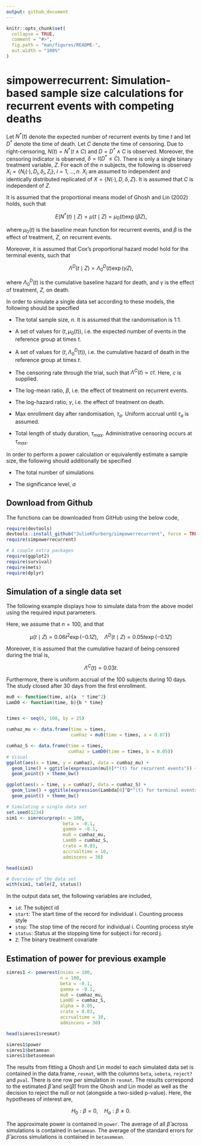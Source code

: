 ```yaml
---
output: github_document
---
```



```r
knitr::opts_chunk$set(
  collapse = TRUE,
  comment = "#>",
  fig.path = "man/figures/README-",
  out.width = "100%"
)
```

# simpowerrecurrent: Simulation-based sample size calculations for recurrent events with competing deaths

Let $N^*(t)$ denote the expected number of recurrent events by time $t$ and let $D^*$ denote the time of death. Let $C$ denote the time of censoring. 
Due to right-censoring, $N(t) = N^*(t \wedge C)$ and $D = D^* \wedge C$ is observed.
Moreover, the censoring indicator is observed, $\delta = I(D^* \leq C)$. 
There is only a single binary treatment variable, $Z$.
For each of the $n$ subjects, the following is observed $X_i = \lbrace N_i(\cdot), D_i, \delta_i, Z_i \rbrace$, $i=1, \ldots, n$. 
$X_i$ are assumed to independent and identically distributed replicated of $X = \lbrace N(\cdot), D, \delta, Z \rbrace$. 
It is assumed that $C$ is independent of $Z$.


It is assumed that the proportional means model of Ghosh and Lin (2002) holds, such that

$$
E(N^*(t) \mid Z) = \mu(t \mid Z) = \mu_0(t) \exp(\beta Z),
$$

where $\mu_0(t)$ is the baseline mean function for recurrent events, and $\beta$ is the effect of treatment, $Z$, on recurrent events.

Moreover, it is assumed that Cox's proportional hazard model hold for the terminal events, such that

$$
\Lambda^D(t\mid Z) = \Lambda_0^D(t) \exp(\gamma Z),
$$

where $\Lambda_0^D(t)$ is the cumulative baseline hazard for death, and $\gamma$ is the effect of treatment, $Z$, on death. 


In order to simulate a single data set according to these models, the following should be specified

- The total sample size, $n$. It is assumed that the randomisation is 1:1.

- A set of values for $(t, \mu_0(t))$, i.e. the expected number of events in the reference group at times $t$.

- A set of values for $(t, \Lambda_0^D(t))$, i.e. the cumulative hazard of death in the reference group at times $t$.

- The censoring rate through the trial, such that $\Lambda^C(t) = ct$. Here, $c$ is supplied. 

- The log-mean ratio, $\beta$, i.e. the effect of treatment on recurrent events.

- The log-hazard ratio, $\gamma$, i.e. the effect of treatment on death.

- Max enrollment day after randomisation, $\tau_{a}$. Uniform accrual until $\tau_{a}$ is assumed.

- Total length of study duration, $\tau_{max}$. Administrative censoring occurs at $\tau_{max}$.

In order to perform a power calculation or equivalently estimate a sample size, the following should additionally be specified

- The total number of simulations

- The significance level, $\alpha$


## Download from Github

The functions can be downloaded from GitHub using the below code,
```r
require(devtools)
devtools::install_github("JulieKFurberg/simpowerrecurrent", force = TRUE)
require(simpowerrecurrent)

# A couple extra packages
require(ggplot2)
require(survival)
require(mets)
require(dplyr)
```


## Simulation of a single data set

The following example displays how to simulate data from the above model using the required input parameters.

Here, we assume that $n=100$, and that

$$
\mu(t \mid Z) = 0.06 t^2 \exp(-0.1 Z), \quad \Lambda^D(t \mid Z) = 0.05 t \exp(-0.1 Z)
$$

Moreover, it is assumed that the cumulative hazard of being censored during the trial is, 

$$
\Lambda^C(t) = 0.03t.
$$

Furthermore, there is uniform accrual of the $100$ subjects during $10$ days. The study closed after $30$ days from the first enrollment. 

```r
mu0 <- function(time, a){a  * time^2}
LamD0 <- function(time, b){b * time}


times <- seq(0, 100, by = 25)

cumhaz_mu <- data.frame(time = times,
                        cumhaz = mu0(time = times, a = 0.07))

cumhaz_S <- data.frame(time = times,
                       cumhaz = LamD0(time = times, b = 0.05))
# Visual
ggplot(aes(x = time, y = cumhaz), data = cumhaz_mu) +
  geom_line() + ggtitle(expression(mu[0]*"(t) for recurrent events")) +
  geom_point() + theme_bw()

ggplot(aes(x = time, y = cumhaz), data = cumhaz_S) +
  geom_line() + ggtitle(expression(Lambda[0]^D*"(t) for terminal events")) + 
  geom_point() + theme_bw()

# Simulating a single data set
set.seed(1234)
sim1 <- simrecurprop(n = 100, 
                     beta = -0.1,
                     gamma = -0.1,
                     mu0 = cumhaz_mu,
                     Lam0D = cumhaz_S,
                     crate = 0.03,
                     accrualtime = 10,
                     admincens = 30)

head(sim1)

# Overview of the data set
with(sim1, table(Z, status))

```

In the output data set, the following variables are included, 
 
* `id`: The subject id 
* `start`: The start time of the record for individual i. Counting process style
* `stop`: The stop time of the record for individual i. Counting process style
* `status`: Status at the stopping time for subject i for record j. 
* `Z`: The binary treatment covariate


## Estimation of power for previous example

```r
simres1 <- powerest(nsims = 100, 
                    n = 100, 
                    beta = -0.1,
                    gamma = -0.1,
                    mu0 = cumhaz_mu,
                    Lam0D = cumhaz_S, 
                    alpha = 0.05, 
                    crate = 0.03,
                    accrualtime = 10,
                    admincens = 30)

head(simres1$resmat)

simres1$power
simres1$betamean
simres1$betasemean

```

The results from fitting a Ghosh and Lin model to each simulated data set is contained in the data.frame, `resmat`, with the columns `beta`, `sebeta`, `reject?` and `pval`. 
There is one row per simulation in `resmat`. 
The results correspond to the estimated $\hat{\beta}$ and $\text{se}(\hat{\beta})$ from the Ghosh and Lin model as well as the decision to reject the null or not (alongside a two-sided p-value). 
Here, the hypotheses of interest are, 

$$
H_0: \beta = 0, \quad H_a: \beta \neq 0.
$$

The approximate power is contained in `power`. The average of all $\hat{\beta}$ across simulations is contained in `betamean`. 
The average of the standard errors for $\hat{\beta}$ across simulations is contained in `betasemean`.

